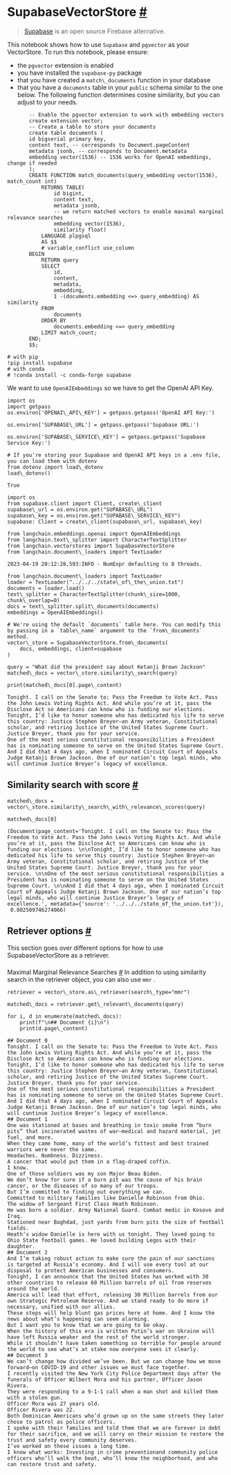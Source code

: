  SupabaseVectorStore
 [#](#supabasevectorstore "Permalink to this headline")
=============================================================================
> 
> 
> 
> [Supabase](https://supabase.com/docs) 
>  is an open source Firebase alternative.
>  
> 
> 
> 
> 
 This notebook shows how to use
 `Supabase`
 and
 `pgvector`
 as your VectorStore.
 To run this notebook, please ensure:
* the
 `pgvector`
 extension is enabled
* you have installed the
 `supabase-py`
 package
* that you have created a
 `match\_documents`
 function in your database
* that you have a
 `documents`
 table in your
 `public`
 schema similar to the one below.
 The following function determines cosine similarity, but you can adjust to your needs.
```
       -- Enable the pgvector extension to work with embedding vectors
       create extension vector;
       -- Create a table to store your documents
       create table documents (
       id bigserial primary key,
       content text, -- corresponds to Document.pageContent
       metadata jsonb, -- corresponds to Document.metadata
       embedding vector(1536) -- 1536 works for OpenAI embeddings, change if needed
       );
       CREATE FUNCTION match_documents(query_embedding vector(1536), match_count int)
           RETURNS TABLE(
               id bigint,
               content text,
               metadata jsonb,
               -- we return matched vectors to enable maximal marginal relevance searches
               embedding vector(1536),
               similarity float)
           LANGUAGE plpgsql
           AS $$
           # variable_conflict use_column
       BEGIN
           RETURN query
           SELECT
               id,
               content,
               metadata,
               embedding,
               1 -(documents.embedding <=> query_embedding) AS similarity
           FROM
               documents
           ORDER BY
               documents.embedding <=> query_embedding
           LIMIT match_count;
       END;
       $$;
```
```
# with pip
!pip install supabase
# with conda
# !conda install -c conda-forge supabase
```
 We want to use
 `OpenAIEmbeddings`
 so we have to get the OpenAI API Key.
```
import os
import getpass
os.environ['OPENAI\_API\_KEY'] = getpass.getpass('OpenAI API Key:')
```
```
os.environ['SUPABASE\_URL'] = getpass.getpass('Supabase URL:')
```
```
os.environ['SUPABASE\_SERVICE\_KEY'] = getpass.getpass('Supabase Service Key:')
```
```
# If you're storing your Supabase and OpenAI API keys in a .env file, you can load them with dotenv
from dotenv import load\_dotenv
load\_dotenv()
```
```
True
```
```
import os
from supabase.client import Client, create\_client
supabase\_url = os.environ.get("SUPABASE\_URL")
supabase\_key = os.environ.get("SUPABASE\_SERVICE\_KEY")
supabase: Client = create\_client(supabase\_url, supabase\_key)
```
```
from langchain.embeddings.openai import OpenAIEmbeddings
from langchain.text\_splitter import CharacterTextSplitter
from langchain.vectorstores import SupabaseVectorStore
from langchain.document\_loaders import TextLoader
```
```
2023-04-19 20:12:28,593:INFO - NumExpr defaulting to 8 threads.
```
```
from langchain.document\_loaders import TextLoader
loader = TextLoader("../../../state\_of\_the\_union.txt")
documents = loader.load()
text\_splitter = CharacterTextSplitter(chunk\_size=1000, chunk\_overlap=0)
docs = text\_splitter.split\_documents(documents)
embeddings = OpenAIEmbeddings()
```
```
# We're using the default `documents` table here. You can modify this by passing in a `table\_name` argument to the `from\_documents` method.
vector\_store = SupabaseVectorStore.from\_documents(
    docs, embeddings, client=supabase
)
```
```
query = "What did the president say about Ketanji Brown Jackson"
matched\_docs = vector\_store.similarity\_search(query)
```
```
print(matched\_docs[0].page\_content)
```
```
Tonight. I call on the Senate to: Pass the Freedom to Vote Act. Pass the John Lewis Voting Rights Act. And while you’re at it, pass the Disclose Act so Americans can know who is funding our elections. 
Tonight, I’d like to honor someone who has dedicated his life to serve this country: Justice Stephen Breyer—an Army veteran, Constitutional scholar, and retiring Justice of the United States Supreme Court. Justice Breyer, thank you for your service. 
One of the most serious constitutional responsibilities a President has is nominating someone to serve on the United States Supreme Court. 
And I did that 4 days ago, when I nominated Circuit Court of Appeals Judge Ketanji Brown Jackson. One of our nation’s top legal minds, who will continue Justice Breyer’s legacy of excellence.
```
 Similarity search with score
 [#](#similarity-search-with-score "Permalink to this headline")
-----------------------------------------------------------------------------------------------
```
matched\_docs = vector\_store.similarity\_search\_with\_relevance\_scores(query)
```
```
matched\_docs[0]
```
```
(Document(page_content='Tonight. I call on the Senate to: Pass the Freedom to Vote Act. Pass the John Lewis Voting Rights Act. And while you’re at it, pass the Disclose Act so Americans can know who is funding our elections. \n\nTonight, I’d like to honor someone who has dedicated his life to serve this country: Justice Stephen Breyer—an Army veteran, Constitutional scholar, and retiring Justice of the United States Supreme Court. Justice Breyer, thank you for your service. \n\nOne of the most serious constitutional responsibilities a President has is nominating someone to serve on the United States Supreme Court. \n\nAnd I did that 4 days ago, when I nominated Circuit Court of Appeals Judge Ketanji Brown Jackson. One of our nation’s top legal minds, who will continue Justice Breyer’s legacy of excellence.', metadata={'source': '../../../state_of_the_union.txt'}),
 0.802509746274066)
```
 Retriever options
 [#](#retriever-options "Permalink to this headline")
-------------------------------------------------------------------------
 This section goes over different options for how to use SupabaseVectorStore as a retriever.
### 
 Maximal Marginal Relevance Searches
 [#](#maximal-marginal-relevance-searches "Permalink to this headline")
 In addition to using similarity search in the retriever object, you can also use
 `mmr`
 .
```
retriever = vector\_store.as\_retriever(search\_type="mmr")
```
```
matched\_docs = retriever.get\_relevant\_documents(query)
```
```
for i, d in enumerate(matched\_docs):
    print(f"\n## Document {i}\n")
    print(d.page\_content)
```
```
## Document 0
Tonight. I call on the Senate to: Pass the Freedom to Vote Act. Pass the John Lewis Voting Rights Act. And while you’re at it, pass the Disclose Act so Americans can know who is funding our elections. 
Tonight, I’d like to honor someone who has dedicated his life to serve this country: Justice Stephen Breyer—an Army veteran, Constitutional scholar, and retiring Justice of the United States Supreme Court. Justice Breyer, thank you for your service. 
One of the most serious constitutional responsibilities a President has is nominating someone to serve on the United States Supreme Court. 
And I did that 4 days ago, when I nominated Circuit Court of Appeals Judge Ketanji Brown Jackson. One of our nation’s top legal minds, who will continue Justice Breyer’s legacy of excellence.
## Document 1
One was stationed at bases and breathing in toxic smoke from “burn pits” that incinerated wastes of war—medical and hazard material, jet fuel, and more. 
When they came home, many of the world’s fittest and best trained warriors were never the same. 
Headaches. Numbness. Dizziness. 
A cancer that would put them in a flag-draped coffin. 
I know. 
One of those soldiers was my son Major Beau Biden. 
We don’t know for sure if a burn pit was the cause of his brain cancer, or the diseases of so many of our troops. 
But I’m committed to finding out everything we can. 
Committed to military families like Danielle Robinson from Ohio. 
The widow of Sergeant First Class Heath Robinson.  
He was born a soldier. Army National Guard. Combat medic in Kosovo and Iraq. 
Stationed near Baghdad, just yards from burn pits the size of football fields. 
Heath’s widow Danielle is here with us tonight. They loved going to Ohio State football games. He loved building Legos with their daughter.
## Document 2
And I’m taking robust action to make sure the pain of our sanctions  is targeted at Russia’s economy. And I will use every tool at our disposal to protect American businesses and consumers. 
Tonight, I can announce that the United States has worked with 30 other countries to release 60 Million barrels of oil from reserves around the world.  
America will lead that effort, releasing 30 Million barrels from our own Strategic Petroleum Reserve. And we stand ready to do more if necessary, unified with our allies.  
These steps will help blunt gas prices here at home. And I know the news about what’s happening can seem alarming. 
But I want you to know that we are going to be okay. 
When the history of this era is written Putin’s war on Ukraine will have left Russia weaker and the rest of the world stronger. 
While it shouldn’t have taken something so terrible for people around the world to see what’s at stake now everyone sees it clearly.
## Document 3
We can’t change how divided we’ve been. But we can change how we move forward—on COVID-19 and other issues we must face together. 
I recently visited the New York City Police Department days after the funerals of Officer Wilbert Mora and his partner, Officer Jason Rivera. 
They were responding to a 9-1-1 call when a man shot and killed them with a stolen gun. 
Officer Mora was 27 years old. 
Officer Rivera was 22. 
Both Dominican Americans who’d grown up on the same streets they later chose to patrol as police officers. 
I spoke with their families and told them that we are forever in debt for their sacrifice, and we will carry on their mission to restore the trust and safety every community deserves. 
I’ve worked on these issues a long time. 
I know what works: Investing in crime preventionand community police officers who’ll walk the beat, who’ll know the neighborhood, and who can restore trust and safety.
```